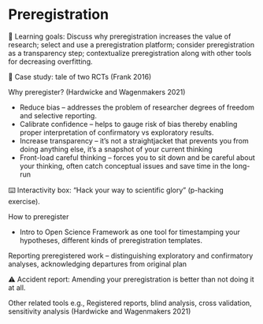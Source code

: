 # Preregistration

::: {.learning-goals}
🍎 Learning goals: Discuss why preregistration increases the value of research; select and use a preregistration platform; consider preregistration as a transparency step; contextualize preregistration along with other tools for decreasing overfitting.
:::

::: {.case-study}
🔬 Case study: tale of two RCTs (Frank 2016)
:::

Why preregister? (Hardwicke and Wagenmakers 2021)

  - Reduce bias – addresses the problem of researcher degrees of freedom and selective reporting.
  - Calibrate confidence – helps to gauge risk of bias thereby enabling proper interpretation of confirmatory vs exploratory results.
  - Increase transparency – it’s not a straightjacket that prevents you from doing anything else, it’s a snapshot of your current thinking
  - Front-load careful thinking – forces you to sit down and be careful about your thinking, often catch conceptual issues and save time in the long-run

::: {.interactive}
⌨️ Interactivity box: “Hack your way to scientific glory” (p-hacking exercise).
:::

How to preregister

  - Intro to Open Science Framework as one tool for timestamping your hypotheses, different kinds of preregistration templates.

Reporting preregistered work – distinguishing exploratory and confirmatory analyses, acknowledging departures from original plan

::: {.accident-report}
⚠️ Accident report: Amending your preregistration is better than not doing it at all. 
:::

Other related tools e.g., Registered reports, blind analysis, cross validation, sensitivity analysis (Hardwicke and Wagenmakers 2021)
